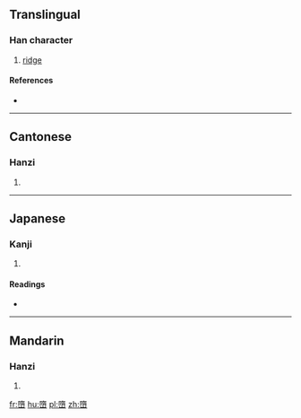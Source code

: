 ==Translingual==

===Han character===
{{Han char|rn=46|rad=山|as=12|sn=15|four=74771|canj=NBU|ids=⿱隋山}}

# [[ridge]]

====References====
* {{Han ref|kx=0320.060|dkj=08486|dj=0620.100|hdz=10795.160|uh=5D9E|ud=23966|bh=E56D|bd=58733}}

----

==Cantonese==

===Hanzi===
{{yue-hanzi|jyut=[[do6]]|y=do6}}

# {{defn|lang=yue|sort=山12}}

----

==Japanese==

===Kanji===
{{ja-kanji|grade=|rs=山12}}

# {{defn|lang=ja|sort=山12}}

====Readings====
* {{ja-readings|on=[[た]] (ta), [[だ]] (da)|kun=}}

----

==Mandarin==

===Hanzi===
{{cmn-hanzi|pin=[[duò]] ([[duo4]])|wg=to<sup>4</sup>}}

# {{defn|lang=cmn|sort=山12}}

[[fr:嶞]]
[[hu:嶞]]
[[pl:嶞]]
[[zh:嶞]]